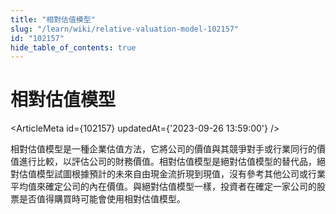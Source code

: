 ```yaml
---
title: "相對估值模型"
slug: "/learn/wiki/relative-valuation-model-102157"
id: "102157"
hide_table_of_contents: true
---
```



# 相對估值模型

<ArticleMeta id={102157} updatedAt={'2023-09-26 13:59:00'} />
<div className='border-solid border-b border-t-0 my-4 border-[var(--ifm-color-gray-300)]' />

相對估值模型是一種企業估值方法，它將公司的價值與其競爭對手或行業同行的價值進行比較，以評估公司的財務價值。相對估值模型是絕對估值模型的替代品，絕對估值模型試圖根據預計的未來自由現金流折現到現值，沒有參考其他公司或行業平均值來確定公司的內在價值。與絕對估值模型一樣，投資者在確定一家公司的股票是否值得購買時可能會使用相對估值模型。
